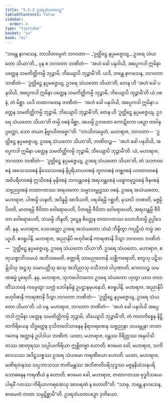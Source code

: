 ```yaml
---
title: "5.5.2 ဥဒရသံယတပဉှ"
tableOfContents: false
sidebar:
  order: 4
type: "tipitaka"
basket: "su"
book: "mi"
---
```



<DynamicBreadcrumb />

<Division number="161" book="mi">

<Paragraph number="949" book="mi">
“ဘန္တေ နာဂသေန, ဘာသိတမ္ပေတံ ဘဂဝတာ—
</Paragraph>

<Paragraph number="950" book="mi">
_‘ဥတ္တိဋ္ဌေ နပ္ပမဇ္ဇေယျ,_  
ဥဒရေ သံယတော သိယာ’တိ._  

</Paragraph>

<Paragraph number="951" book="mi">
ပုန စ ဘဂဝတာ ဘဏိတံ—  ‘အဟံ ခေါ ပနုဒါယိ, အပ္ပေကဒါ ဣမိနာ ပတ္တေန သမတိတ္ထိကမ္ပိ ဘုဉ္ဇာမိ, ဘိယျောပိ ဘုဉ္ဇာမီ’တိ. ယဒိ, ဘန္တေ နာဂသေန, ဘဂဝတာ ဘဏိတံ—  ‘ဥတ္တိဋ္ဌေ နပ္ပမဇ္ဇေယျ, ဥဒရေ သံယတော သိယာ’တိ, တေန ဟိ ‘အဟံ ခေါ ပနုဒါယိ, အပ္ပေကဒါ ဣမိနာ ပတ္တေန သမတိတ္ထိကမ္ပိ ဘုဉ္ဇာမိ, ဘိယျောပိ ဘုဉ္ဇာမီ’တိ ယံ ဝစနံ, တံ မိစ္ဆာ. ယဒိ တထာဂတေန ဘဏိတံ—  ‘အဟံ ခေါ ပနုဒါယိ, အပ္ပေကဒါ ဣမိနာ ပတ္တေန သမတိတ္ထိကမ္ပိ ဘုဉ္ဇာမိ, ဘိယျောပိ ဘုဉ္ဇာမီ’တိ, တေန ဟိ ‘ဥတ္တိဋ္ဌေ နပ္ပမဇ္ဇေယျ, ဥဒရေ သံယတော သိယာ’တိ တမ္ပိ ဝစနံ မိစ္ဆာ. အယမ္ပိ ဥဘတော ကောဋိကော ပဉှော တဝါနုပ္ပတ္တော, သော တယာ နိဗ္ဗာဟိတဗ္ဗော”တိ.
</Paragraph>

<Paragraph number="952" book="mi">
“ဘာသိတမ္ပေတံ, မဟာရာဇ, ဘဂဝတာ—  ‘ဥတ္တိဋ္ဌေ နပ္ပမဇ္ဇေယျ, ဥဒရေ သံယတော သိယာ’တိ, ဘဏိတဉ္စ—  ‘အဟံ ခေါ ပနုဒါယိ, အပ္ပေကဒါ ဣမိနာ ပတ္တေန သမတိတ္ထိကမ္ပိ ဘုဉ္ဇာမိ, ဘိယျောပိ ဘုဉ္ဇာမီ’တိ. ယံ, မဟာရာဇ, ဘဂဝတာ ဘဏိတံ—  ‘ဥတ္တိဋ္ဌေ နပ္ပမဇ္ဇေယျ, ဥဒရေ သံယတော သိယာ’တိ, တံ သဘာဝဝစနံ အသေသဝစနံ နိဿေသဝစနံ နိပ္ပရိယာယဝစနံ ဘူတဝစနံ တစ္ဆဝစနံ ယာထာဝဝစနံ အဝိပရီတဝစနံ ဣသိဝစနံ မုနိဝစနံ ဘဂဝန္တဝစနံ အရဟန္တဝစနံ ပစ္စေကဗုဒ္ဓဝစနံ ဇိနဝစနံ သဗ္ဗညုဝစနံ တထာဂတဿ အရဟတော သမ္မာသမ္ဗုဒ္ဓဿ ဝစနံ.
</Paragraph>

<Paragraph number="953" book="mi">
ဥဒရေ အသံယတော, မဟာရာဇ, ပါဏမ္ပိ ဟနတိ, အဒိန္နမ္ပိ အာဒိယတိ, ပရဒါရမ္ပိ ဂစ္ဆတိ, မုသာပိ ဘဏတိ, မဇ္ဇမ္ပိ ပိဝတိ, မာတရမ္ပိ ဇီဝိတာ ဝေါရောပေတိ, ပိတရမ္ပိ ဇီဝိတာ ဝေါရောပေတိ, အရဟန္တမ္ပိ ဇီဝိတာ ဝေါရောပေတိ, သံဃမ္ပိ ဘိန္ဒတိ, ဒုဋ္ဌေန စိတ္တေန တထာဂတဿ လောဟိတမ္ပိ ဥပ္ပါဒေတိ. နနု, မဟာရာဇ, ဒေဝဒတ္တော ဥဒရေ အသံယတော သံဃံ ဘိန္ဒိတွာ ကပ္ပဋ္ဌိယံ ကမ္မံ အာယူဟိ. ဧဝရူပါနိ, မဟာရာဇ, အညာနိပိ ဗဟုဝိဓာနိ ကာရဏာနိ ဒိသွာ ဘဂဝတာ ဘဏိတံ—  ‘ဥတ္တိဋ္ဌေ နပ္ပမဇ္ဇေယျ, ဥဒရေ သံယတော သိယာ’တိ.
</Paragraph>

<Paragraph number="954" book="mi">
ဥဒရေ သံယတော, မဟာရာဇ, စတုသစ္စာဘိသမယံ အဘိသမေတိ, စတ္တာရိ သာမညဖလာနိ သစ္ဆိကရောတိ, စတူသု ပဋိသမ္ဘိဒါသု အဋ္ဌသု သမာပတ္တီသု ဆသု အဘိညာသု ဝသီဘာဝံ ပါပုဏာတိ, ကေဝလဉ္စ သမဏဓမ္မံ ပူရေတိ. နနု, မဟာရာဇ, သုကပေါတကော ဥဒရေ သံယတော ဟုတွာ ယာဝ တာဝတိံသဘဝနံ ကမ္ပေတွာ သက္ကံ ဒေဝါနမိန္ဒံ ဥပဋ္ဌာနမုပနေသိ, ဧဝရူပါနိ, မဟာရာဇ, အညာနိပိ ဗဟုဝိဓာနိ ကာရဏာနိ ဒိသွာ ဘဂဝတာ ဘဏိတံ—  ‘ဥတ္တိဋ္ဌေ နပ္ပမဇ္ဇေယျ, ဥဒရေ သံယတော သိယာ’တိ.
</Paragraph>

<Paragraph number="955" book="mi">
ယံ ပန, မဟာရာဇ, ဘဂဝတာ ဘဏိတံ—  ‘အဟံ ခေါ ပနုဒါယိ အပ္ပေကဒါ ဣမိနာ ပတ္တေန သမတိတ္ထိကမ္ပိ ဘုဉ္ဇာမိ, ဘိယျောပိ ဘုဉ္ဇာမီ’တိ, တံ ကတကိစ္စေန နိဋ္ဌိတကိရိယေန သိဒ္ဓတ္ထေန ဝုသိတဝေါသာနေန နိရာဝရဏေန သဗ္ဗညုနာ သယမ္ဘုနာ တထာဂတေန အတ္တာနံ ဥပါဒါယ ဘဏိတံ.
</Paragraph>

<Paragraph number="956" book="mi">
ယထာ, မဟာရာဇ, ဝန္တဿ ဝိရိတ္တဿ အနုဝါသိတဿ အာတုရဿ သပ္ပါယကိရိယာ ဣစ္ဆိတဗ္ဗာ ဟောတိ; ဧဝမေဝ ခေါ, မဟာရာဇ, သကိလေသဿ အဒိဋ္ဌသစ္စဿ ဥဒရေ သံယမော ကရဏီယော ဟောတိ. ယထာ, မဟာရာဇ, မဏိရတနဿ သပ္ပဘာသဿ ဇာတိမန္တဿ အဘိဇာတိပရိသုဒ္ဓဿ မဇ္ဇနနိဃံသနပရိသောဓနေန ကရဏီယံ န ဟောတိ; ဧဝမေဝ ခေါ, မဟာရာဇ, တထာဂတဿ ဗုဒ္ဓဝိသယေ ပါရမိံ ဂတဿ ကိရိယာကရဏေသု အာဝရဏံ န ဟောတီ”တိ. “သာဓု, ဘန္တေ နာဂသေန, ဧဝမေတံ တထာ သမ္ပဋိစ္ဆာမီ”တိ.

</Paragraph>
</Division>

<Paragraph number="957" type="center" book="mi">
ဥဒရသံယတပဉှော ဒုတိယော.
</Paragraph>